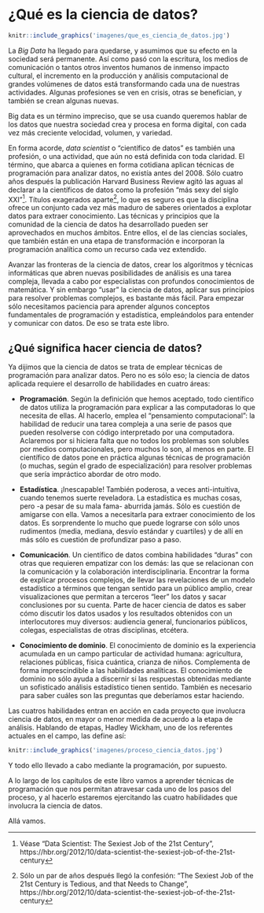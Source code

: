 # ¿Qué es la ciencia de datos?

```r
knitr::include_graphics('imagenes/que_es_ciencia_de_datos.jpg')
```


La _Big Data_ ha llegado para quedarse, y asumimos que su efecto en la sociedad será permanente. Así como pasó con la escritura, los medios de comunicación o tantos otros inventos humanos de inmenso impacto cultural, el incremento en la producción y análisis computacional de grandes volúmenes de datos está transformando cada una de nuestras actividades. Algunas profesiones se ven en crisis, otras se benefician, y también se crean algunas nuevas. 


Big data es un término impreciso, que se usa cuando queremos hablar de los datos que nuestra sociedad crea y procesa en forma digital, con cada vez más creciente velocidad, volumen, y variedad.


En forma acorde, _data scientist_ o "científico de datos" es también una profesión, o una actividad, que aún no está definida con toda claridad. El término, que abarca a quienes en forma cotidiana aplican técnicas de programación para analizar datos, no existía antes del 2008. Sólo cuatro años después la publicación Harvard Business Review agitó las aguas al declarar a la científicos de datos como la profesión "más sexy del siglo XXI”^[Véase "Data Scientist: The Sexiest Job of the 21st Century", https://hbr.org/2012/10/data-scientist-the-sexiest-job-of-the-21st-century]. Títulos exagerados aparte^[Sólo un par de años después llegó la confesión: "The Sexiest Job of the 21st Century is Tedious, and that Needs to Change", https://hbr.org/2012/10/data-scientist-the-sexiest-job-of-the-21st-century], lo que es seguro es que la disciplina ofrece un conjunto cada vez más maduro de saberes orientados a explotar datos para extraer conocimiento. Las técnicas y principios que la comunidad de la ciencia de datos ha desarrollado pueden ser aprovechados en muchos ámbitos. Entre ellos, el de las ciencias sociales, que también están en una etapa de transformación e incorporan la programación analítica como un recurso cada vez extendido. 


Avanzar las fronteras de la ciencia de datos, crear los algoritmos y técnicas informáticas que abren nuevas posibilidades de análisis es una tarea compleja, llevada a cabo por especialistas con profundos conocimientos de matemática. Y sin embargo "usar" la ciencia de datos, aplicar sus principios para resolver problemas complejos, es bastante más fácil. Para empezar sólo necesitamos paciencia para aprender algunos conceptos fundamentales de programación y estadística, empleándolos para entender y comunicar con datos. De eso se trata este libro.


## ¿Qué significa hacer ciencia de datos?

Ya dijimos que la ciencia de datos se trata de emplear técnicas de programación para analizar datos. Pero no es sólo eso; la ciencia de datos aplicada requiere el desarrollo de habilidades en cuatro áreas:

* __Programación__. Según la definición que hemos aceptado, todo científico de datos utiliza la programación para explicar a las computadoras lo que necesita de ellas. Al hacerlo, emplea el "pensamiento computacional": la habilidad de reducir una tarea compleja a una serie de pasos que pueden resolverse con código interpretado por una computadora. Aclaremos por si hiciera falta que no todos los problemas son solubles por medios computacionales, pero muchos lo son, al menos en parte. El científico de datos pone en práctica algunas técnicas de programación (o muchas, según el grado de especialización) para resolver problemas que sería impráctico abordar de otro modo.

* __Estadística__. ¡Inescapable! También poderosa, a veces anti-intuitiva, cuando tenemos suerte reveladora. La estadística es muchas cosas, pero -a pesar de su mala fama- aburrida jamás. Sólo es cuestión de amigarse con ella. Vamos a necesitarla para extraer conocimiento de los datos. Es sorprendente lo mucho que puede lograrse con sólo unos rudimentos (media, mediana, desvío estándar y cuartiles) y de allí en más sólo es cuestión de profundizar paso a paso.

* __Comunicación__. Un científico de datos combina habilidades "duras" con otras que requieren empatizar con los demás: las que se relacionan con la comunicación y la colaboración interdisciplinaria. Encontrar la forma de explicar procesos complejos, de llevar las revelaciones de un modelo estadístico a términos que tengan sentido para un público amplio, crear visualizaciones que permitan a terceros "leer" los datos y sacar conclusiones por su cuenta. Parte de hacer ciencia de datos es saber cómo discutir los datos usados y los resultados obtenidos con un interlocutores muy diversos: audiencia general, funcionarios públicos, colegas, especialistas de otras disciplinas, etcétera.

* __Conocimiento de dominio__. El conocimiento de dominio es la experiencia acumulada en un campo particular de actividad humana: agricultura, relaciones públicas, física cuántica, crianza de niños. Complementa de forma imprescindible a las habilidades analíticas. El conocimiento de dominio no sólo ayuda a discernir si las respuestas obtenidas mediante un sofisticado análisis estadístico tienen sentido. También es necesario para saber cuáles son las preguntas que deberíamos estar haciendo. 


Las cuatros habilidades entran en acción en cada proyecto que involucra ciencia de datos, en mayor o menor medida de acuerdo a la etapa de análisis. Hablando de etapas, Hadley Wickham, uno de los referentes actuales en el campo, las define así:

```r
knitr::include_graphics('imagenes/proceso_ciencia_datos.jpg')
```


Y todo ello llevado a cabo mediante la programación, por supuesto. 

A lo largo de los capítulos de este libro vamos a aprender técnicas de programación que nos permitan atravesar cada uno de los pasos del proceso, y al hacerlo estaremos ejercitando las cuatro habilidades que involucra la ciencia de datos. 

Allá vamos.




